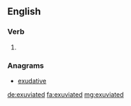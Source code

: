 ==English==

===Verb===
{{head|en}}

# {{en-past of|exuviate}}

===Anagrams===
* [[exudative#English|exudative]]

[[de:exuviated]]
[[fa:exuviated]]
[[mg:exuviated]]